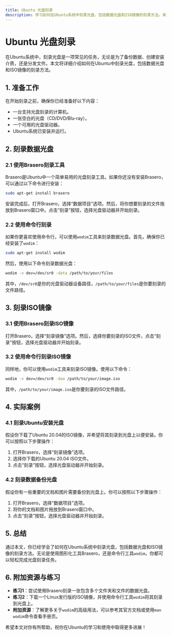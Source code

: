 ```yaml
---
title: Ubuntu 光盘刻录
description: 学习如何在Ubuntu系统中刻录光盘，包括数据光盘和ISO镜像的刻录方法。本文适合初学者，提供详细的步骤和实际案例。
---
```


# Ubuntu 光盘刻录

在Ubuntu系统中，刻录光盘是一项常见的任务，无论是为了备份数据、创建安装介质，还是分发文件。本文将详细介绍如何在Ubuntu中刻录光盘，包括数据光盘和ISO镜像的刻录方法。

## 1. 准备工作

在开始刻录之前，确保你已经准备好以下内容：

- 一台支持光盘刻录的计算机。
- 一张空白的光盘（CD/DVD/Blu-ray）。
- 一个可用的光盘驱动器。
- Ubuntu系统已安装并运行。

## 2. 刻录数据光盘

### 2.1 使用Brasero刻录工具

Brasero是Ubuntu中一个简单易用的光盘刻录工具。如果你还没有安装Brasero，可以通过以下命令进行安装：

```bash
sudo apt-get install brasero
```

安装完成后，打开Brasero，选择“数据项目”选项。然后，将你想要刻录的文件拖放到Brasero窗口中。点击“刻录”按钮，选择光盘驱动器并开始刻录。

### 2.2 使用命令行刻录

如果你更喜欢使用命令行，可以使用`wodim`工具来刻录数据光盘。首先，确保你已经安装了`wodim`：

```bash
sudo apt-get install wodim
```

然后，使用以下命令刻录数据光盘：

```bash
wodim -v dev=/dev/sr0 -data /path/to/your/files
```

其中，`/dev/sr0`是你的光盘驱动器设备路径，`/path/to/your/files`是你要刻录的文件路径。

## 3. 刻录ISO镜像

### 3.1 使用Brasero刻录ISO镜像

打开Brasero，选择“刻录镜像”选项。然后，选择你要刻录的ISO文件，点击“刻录”按钮，选择光盘驱动器并开始刻录。

### 3.2 使用命令行刻录ISO镜像

同样地，你可以使用`wodim`工具来刻录ISO镜像。使用以下命令：

```bash
wodim -v dev=/dev/sr0 -dao /path/to/your/image.iso
```

其中，`/path/to/your/image.iso`是你要刻录的ISO文件路径。

## 4. 实际案例

### 4.1 刻录Ubuntu安装光盘

假设你下载了Ubuntu 20.04的ISO镜像，并希望将其刻录到光盘上以便安装。你可以按照以下步骤操作：

1. 打开Brasero，选择“刻录镜像”选项。
2. 选择你下载的Ubuntu 20.04 ISO文件。
3. 点击“刻录”按钮，选择光盘驱动器并开始刻录。

### 4.2 刻录数据备份光盘

假设你有一些重要的文档和图片需要备份到光盘上。你可以按照以下步骤操作：

1. 打开Brasero，选择“数据项目”选项。
2. 将你的文档和图片拖放到Brasero窗口中。
3. 点击“刻录”按钮，选择光盘驱动器并开始刻录。

## 5. 总结

通过本文，你已经学会了如何在Ubuntu系统中刻录光盘，包括数据光盘和ISO镜像的刻录方法。无论是使用图形化工具Brasero，还是命令行工具`wodim`，你都可以轻松完成光盘刻录任务。

## 6. 附加资源与练习

- **练习1**：尝试使用Brasero刻录一张包含多个文件夹和文件的数据光盘。
- **练习2**：下载一个Linux发行版的ISO镜像，并使用命令行工具`wodim`将其刻录到光盘上。
- **附加资源**：了解更多关于`wodim`的高级用法，可以参考其官方文档或使用`man wodim`命令查看手册页。

希望本文对你有所帮助，祝你在Ubuntu的学习和使用中取得更多进展！